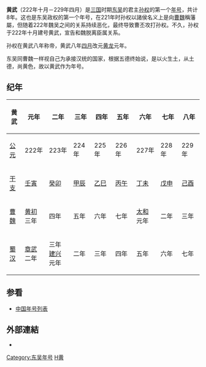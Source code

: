 {{Otheruses|other=名为黄武的政治人物|黄武 (政治人物)}}
{{Eranamebox|年号= 黄武
|起讫时间= 222年十月－229年四月
|政权= [[孫吳|东吴]]
|帝王= 吴王[[孙权|孙权]]
|历时= 8年
|timeline= <timeline>
ImageSize  = width:200 height:50
PlotArea   = width:180 height:30 left:10 bottom:20
TimeAxis   = orientation:horizontal
DateFormat = yyyy
Period     = from:220 till:280
AlignBars  = early
ScaleMajor = increment:60 start:220
Colors =
  id:canvas value:rgb(1,1,0.85)
BackgroundColors = canvas:canvas
PlotData =
  width:15 color:black
  bar:era from:start till:end
  bar:era from:229 till:280 color:red
  bar:era from:222 till:229 color:yellow
</timeline>
|说明= 黄武在三国及东吴时期的位置
}}
'''黄武'''（222年十月－229年四月）是[[三国|三国]]时期[[孫吳|东吴]]的君主[[孙权|孙权]]的第一个[[年号|年号]]，共计8年。这也是东吴政权的第一个年号，在221年时孙权以諸侯名义上是向[[曹魏|曹魏]]稱藩屬，但随着222年魏吴之间的关系持续恶化，最终导致曹丕攻打孙权。不久，孙权于222年十月建号黄武，宣告和魏脱离臣属关系。

孙权在黄武八年称帝，黄武八年[[农历四月|四月]]改元[[黄龙_(东吴)|黄龙]]元年。

东吴同曹魏一样视自己为承接汉统的国家，根据五德终始说，是以火生土，从土德，尚黄色，故以黄武作为年号。

==纪年==
{| class="wikitable" 
|-
!黄武!!元年!!二年!!三年!!四年!!五年!!六年!!七年!!八年
|-
![[公元|公元]]
|222年||223年||224年||225年||226年||227年||228年||229年
|-
![[干支|干支]]
|[[壬寅|壬寅]]||[[癸卯|癸卯]]||[[甲辰|甲辰]]||[[乙巳|乙巳]]||[[丙午|丙午]]||[[丁未|丁未]]||[[戊申|戊申]]||[[己酉|己酉]]
|-
![[曹魏|曹魏]]
|[[黄初|黄初]]三年||四年||五年||六年||七年||[[太和_(曹魏)|太和]]元年||二年||三年
|-
![[蜀汉|蜀汉]]
|[[章武|章武]]二年||三年<br>[[建兴_(蜀汉)|建兴]]元年||二年||三年||四年||五年||六年||七年
|}

==参看==
*[[中国年号列表|中国年号列表]]

==外部連結==
*{{Cite web|title=走马楼吴简中的建安纪年简问题|url=http://xiangyata.net/data/articles/e01/185.html|author=罗新|archiveurl=https://web.archive.org/web/20120104144951/http://xiangyata.net/data/articles/e01/185.html|archivedate=2012-01-04|dead-url=yes}}

{{年号|[[建安_(东汉)|建安]]|[[中国年号列表|中国年号]]|[[黄龙_(东吴)|黄龙]]}}
{{三國年號}}
[[Category:东吴年号|Category:东吴年号]]
[[Category:3世纪年号|H黄]]